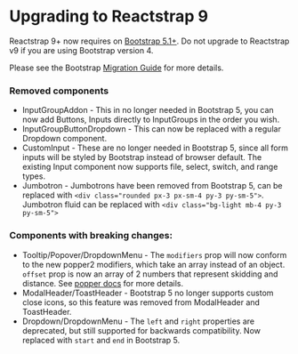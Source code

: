 
<Meta title="Home/Upgrading" />

# Upgrading to Reactstrap 9

Reactstrap 9+ now requires on [Bootstrap 5.1+](https://getbootstrap.com/docs/5.1/getting-started/introduction/).
Do not upgrade to Reactstrap v9 if you are using Bootstrap version 4.

Please see the Bootstrap [Migration Guide](https://getbootstrap.com/docs/5.1/migration/#components) for more details.

### Removed components

* InputGroupAddon -
  This in no longer needed in Bootstrap 5, you can now add Buttons, Inputs directly to InputGroups in the order you wish.
* InputGroupButtonDropdown -
  This can now be replaced with a regular Dropdown component.
* CustomInput -
  These are no longer needed in Bootstrap 5, since all form inputs will be styled by Bootstrap instead of browser default.
  The existing Input component now supports file, select, switch, and range types.
* Jumbotron -
  Jumbotrons have been removed from Bootstrap 5, can be replaced with `<div class="rounded px-3 px-sm-4 py-3 py-sm-5">`.
  Jumbotron fluid can be replaced with `<div class="bg-light mb-4 py-3 py-sm-5">`

### Components with breaking changes:

* Tooltip/Popover/DropdownMenu -
  The `modifiers` prop will now conform to the new popper2 modifiers, which take an array instead of an object.
  `offset` prop is now an array of 2 numbers that represent skidding and distance. See [popper docs](https://popper.js.org/docs/v2/modifiers/) for more details.
* ModalHeader/ToastHeader -
  Bootstrap 5 no longer supports custom close icons, so this feature was removed from ModalHeader and ToastHeader.
* Dropdown/DropdownMenu -
  The `left` and `right` properties are deprecated, but still supported for backwards compatibility.
  Now replaced with `start` and `end` in Bootstrap 5.
